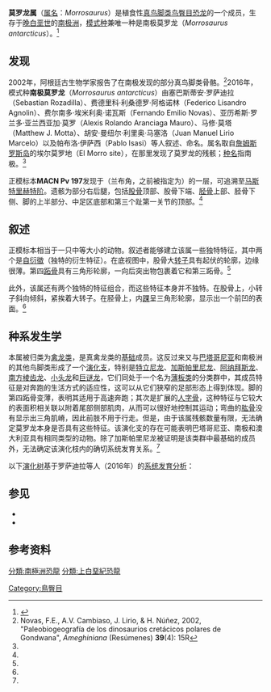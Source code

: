 {{automatic taxobox
| fossil_range = [[马斯特里赫特阶|马斯特里赫特阶]]<br />~{{fossil range|70|66}}
| taxon = Morrosaurus
| authority = Rozadilla ''et al.'' 2016 
| display_parents = 2
| type_species = '''南极莫罗龙<br/>''Morrosaurus antarcticus'''''
| type_species_authority = Rozadilla ''[[拉丁语短语列表_(E字头)#et_alii|et al.]]'' [[2016年|2016]] 
}}

'''莫罗龙属'''（[[属名|属名]]：''Morrosaurus''）是植食性[[真鸟脚类|真鸟脚类]][[鸟臀目|鸟臀目]][[恐龙|恐龙]]的一个成员，生存于[[白垩纪|晚白垩世]]的[[南极洲|南极洲]]，[[模式种|模式种]]兼唯一种是南极莫罗龙（''Morrosaurus antarcticus''）。<ref name=Morrosaurus>{{cite journal | title=A new ornithopod (Dinosauria, Ornithischia) from the Upper Cretaceous of Antarctica and its palaeobiogeographical implications | last1=Rozadilla | first1=Sebastián | last2=Agnolin | first2=Federico L. | last3=Novas | first3=Novas | last4=Rolando | first4=Alexis M.Aranciaga | last5=Motta | first5=Matías J. | last6=Lirio | first6=Juan M. | last7=Isasi | first7=Marcelo P. | journal=Cretaceous Research | year=2016 | volume=57 | pages=311–324 | doi=10.1016/j.cretres.2015.09.009}}</ref>

== 发现 ==
2002年，阿根廷古生物学家{{link-en|费尔南多·诺瓦斯|Fernando Novas}}报告了在南极发现的部分真鸟脚类骨骼。<ref>Novas, F.E., A.V. Cambiaso, J. Lirio, & H. Núñez, 2002, "Paleobiogeografía de los dinosaurios cretácicos polares de Gondwana", ''Ameghiniana'' (Resúmenes) '''39'''(4): 15R</ref>2016年，模式种'''南极莫罗龙'''（''Morrosaurus antarcticus''）由塞巴斯蒂安·罗萨迪拉（Sebastian Rozadilla）、费德里科·利桑德罗·阿格诺林（Federico Lisandro Agnolin）、费尔南多·埃米利奥·诺瓦斯（Fernando Emilio Novas）、亚历希斯·罗兰多·亚兰西亚加·莫罗（Alexis Rolando Aranciaga Mauro）、马修·莫塔（Matthew J. Motta）、胡安·曼纽尔·利里奥·马塞洛（Juan Manuel Lirio Marcelo）以及帕布洛·伊萨西（Pablo Isasi）等人叙述、命名。属名取自[[詹姆斯罗斯岛|詹姆斯罗斯岛]]的埃尔莫罗地（El Morro site），在那里发现了莫罗龙的残骸；[[种名|种名]]指南极。<ref name = Morrosaurus/>

正模标本'''MACN Pv 197'''发现于{{link-en|雪丘岛组|Snow Hill Island Formation}}（兰布角，之前被指定为{{link-en|洛佩兹-德-贝托达诺组|Lopez de Bertodano Formation}}）的一层，可追溯至[[马斯特里赫特阶|马斯特里赫特阶]]。遗骸为部分右后腿，包括[[股骨|股骨]]顶部、股骨下端、[[胫骨|胫骨]]上部、胫骨下侧、脚的上半部分、中足区底部和第三个趾第一关节的顶部。<ref name = Morrosaurus/>

== 叙述 ==
正模标本相当于一只中等大小的动物。叙述者能够建立该属一些独特特征，其中两个是[[自衍徵|自衍徵]]（独特的衍生特征）。在底视图中，股骨大[[转子|转子]]具有起伏的轮廓，边缘很薄。第四[[跖骨|跖骨]]具有三角形轮廓，一向后突出物包裹着它和第三跖骨。<ref name = Morrosaurus/>

此外，该属还有两个独特的特征组合，而这些特征本身并不独特。在股骨上，小转子斜向倾斜，紧挨着大转子。在胫骨上，内[[踝|踝]]呈三角形轮廓，显示出一个前凹的表面。<ref name = Morrosaurus/>
== 种系发生学 ==
本属被归类为[[禽龙类|禽龙类]]，是真禽龙类的[[基群|基础]]成员。这反过来又与[[巴塔哥尼亚|巴塔哥尼亚]]和南极洲的其他鸟脚类形成了一个[[演化支|演化支]]，特别是[[特立尼龙|特立尼龙]]、[[加斯帕里尼龙|加斯帕里尼龙]]、[[阿纳拜斯龙|阿纳拜斯龙]]、[[南方棱齿龙|南方棱齿龙]]、[[小头龙|小头龙]]和[[巨谜龙|巨谜龙]]，它们同处于一个名为[[薄板类|薄板类]]的分类群中，其成员特征是对奔跑的生活方式的适应性，这可以从它们狭窄的足部形态上得到体现。脚的第四跖骨变薄，表明其适用于高速奔跑；其次是扩展的[[人字骨|人字骨]]，这种特征与它较大的表面积相关联以附着尾部侧部肌肉，从而可以很好地控制其运动；弯曲的[[肱骨|肱骨]]没有显示出三角肌嵴，因此前肢不用于行走。但是，由于该属残骸数量有限，无法确定莫罗龙本身是否具有这些特征。该演化支的存在可能表明巴塔哥尼亚、南极和澳大利亚具有相同类型的动物。除了加斯帕里尼龙被证明是该类群中最基础的成员外，无法确定该演化枝内的确切系统发育关系。<ref name = Morrosaurus/>

以下[[演化树|演化树]]基于罗萨迪拉等人（2016年）的[[系统发育分析|系统发育分析]]：

{{clade| style=font-size:85%; line-height:85%
|1={{clade
 |1=[[棱齿龙|棱齿龙]] ''Hypsilophodon''
 |2={{clade
  |1=[[奇异龙|奇异龙]] ''Thescelosaurus''
  |label2=[[禽龙类|禽龙类]] Iguanodontia
  |2={{clade
   |label1=[[薄板类|薄板类]] Elasmaria
   |1={{clade
    |1=[[加斯帕里尼龙|加斯帕里尼龙]] ''Gasparinisaura''
    |2={{clade
     |1='''莫罗龙 ''Morrosaurus'''''
     |2=[[特立尼龙|特立尼龙]] ''Trinisaura''
     |3=[[巨谜龙|巨谜龙]] ''Macrogryphosaurus''
     |4=[[南方棱齿龙|南方棱齿龙]] ''Notohypsilophodon''
     |5=[[小头龙|小头龙]] ''Talenkauen''
     |6=[[阿纳拜斯龙|阿纳拜斯龙]] ''Anabisetia'' }} }}
   |2={{clade
    |1=[[帕克氏龙|帕克氏龙]] ''Parksosaurus''
    |2={{clade
     |1=[[康纳龙|康纳龙]] ''Kangnasaurus''
     |2={{clade
      |1=[[凹齿龙科|凹齿龙科]] Rhabdodontidae
      |2={{clade
       |1=[[腱龙|腱龙]] ''Tenontosaurus''
       |2={{link-en|橡树龙形类|Dryomorpha}} Dryomorpha }} }} }} }} }} }} }} }}

== 参见 ==
* {{link-en|白垩纪的南极地区|South Polar region of the Cretaceous}}
* {{link-en|2016年古生物学研究|2016 in paleontology}}

== 参考资料 ==
{{Reflist}}

{{Ornithopoda|O.}}
{{Taxonbar|from=Q21122031}}

[[Category:鳥臀目|Category:鳥臀目]]
[[分類:南極洲恐龍|分類:南極洲恐龍]]
[[分類:上白堊紀恐龍|分類:上白堊紀恐龍]]